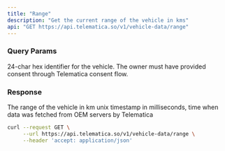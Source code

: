 ```yaml
---
title: "Range"
description: "Get the current range of the vehicle in kms"
api: "GET https://api.telematica.so/v1/vehicle-data/range"
---
```


### Query Params

<ParamField query="vehicleId" type="string" required>
  24-char hex identifier for the vehicle. The owner must have provided consent
  through Telematica consent flow.
</ParamField>

### Response

<ParamField body="range" type="number" required>
  The range of the vehicle in km
</ParamField>

<ParamField body="timestamp" type="number" required>
  unix timestamp in milliseconds, time when data was fetched from OEM servers by
  Telematica
</ParamField>

<RequestExample>

```bash Request
curl --request GET \
     --url https://api.telematica.so/v1/vehicle-data/range \
     --header 'accept: application/json'
```

</RequestExample>
